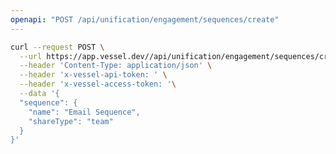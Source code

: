 ```yaml
---
openapi: "POST /api/unification/engagement/sequences/create"
---
```


<RequestExample>

```bash Request
curl --request POST \
  --url https://app.vessel.dev//api/unification/engagement/sequences/create \
  --header 'Content-Type: application/json' \
  --header 'x-vessel-api-token: ' \
  --header 'x-vessel-access-token: '\
  --data '{
  "sequence": {
    "name": "Email Sequence",
    "shareType": "team"
  }
}'
```

</RequestExample>
